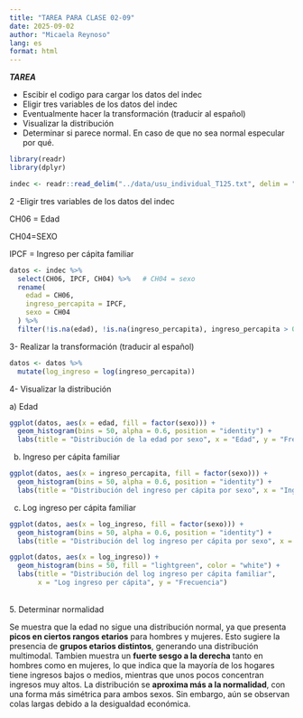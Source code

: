 ```yaml
---
title: "TAREA PARA CLASE 02-09"
date: 2025-09-02
author: "Micaela Reynoso"
lang: es
format: html
---
```


***TAREA***

-   Escibir el codigo para cargar los datos del indec
-   Eligir tres variables de los datos del indec
-   Eventualmente hacer la transformación (traducir al español)
-   Visualizar la distribución
-   Determinar si parece normal. En caso de que no sea normal especular por qué.

```r
library(readr)
library(dplyr)

indec <- readr::read_delim("../data/usu_individual_T125.txt", delim = ";")
```

2 -Eligir tres variables de los datos del indec

CH06 = Edad

CH04=SEXO

IPCF = Ingreso per cápita familiar

```r
datos <- indec %>%
  select(CH06, IPCF, CH04) %>%   # CH04 = sexo
  rename(
    edad = CH06,
    ingreso_percapita = IPCF,
    sexo = CH04
  ) %>%
  filter(!is.na(edad), !is.na(ingreso_percapita), ingreso_percapita > 0, !is.na(sexo))
```

3- Realizar la transformación (traducir al español)

```r
datos <- datos %>%
  mutate(log_ingreso = log(ingreso_percapita))
```

4- Visualizar la distribución

a\) Edad

```r
ggplot(datos, aes(x = edad, fill = factor(sexo))) +
  geom_histogram(bins = 50, alpha = 0.6, position = "identity") +
  labs(title = "Distribución de la edad por sexo", x = "Edad", y = "Frecuencia", fill = "Sexo")
```

b)  Ingreso per cápita familiar

```r
ggplot(datos, aes(x = ingreso_percapita, fill = factor(sexo))) +
  geom_histogram(bins = 50, alpha = 0.6, position = "identity") +
  labs(title = "Distribución del ingreso per cápita por sexo", x = "Ingreso per cápita", y = "Frecuencia", fill = "Sexo")

```

c)  Log ingreso per cápita familiar

```r
ggplot(datos, aes(x = log_ingreso, fill = factor(sexo))) +
  geom_histogram(bins = 50, alpha = 0.6, position = "identity") +
  labs(title = "Distribución del log ingreso per cápita por sexo", x = "Log ingreso per cápita", y = "Frecuencia", fill = "Sexo")

```

```r
ggplot(datos, aes(x = log_ingreso)) +
  geom_histogram(bins = 50, fill = "lightgreen", color = "white") +
  labs(title = "Distribución del log ingreso per cápita familiar", 
       x = "Log ingreso per cápita", y = "Frecuencia")
```

\
5. Determinar normalidad

Se muestra que la edad no sigue una distribución normal, ya que presenta **picos en ciertos rangos etarios** para hombres y mujeres. Esto sugiere la presencia de **grupos etarios distintos**, generando una distribución multimodal. Tambien muestra un **fuerte sesgo a la derecha** tanto en hombres como en mujeres, lo que indica que la mayoría de los hogares tiene ingresos bajos o medios, mientras que unos pocos concentran ingresos muy altos. La distribución se **aproxima más a la normalidad**, con una forma más simétrica para ambos sexos. Sin embargo, aún se observan colas largas debido a la desigualdad económica.
